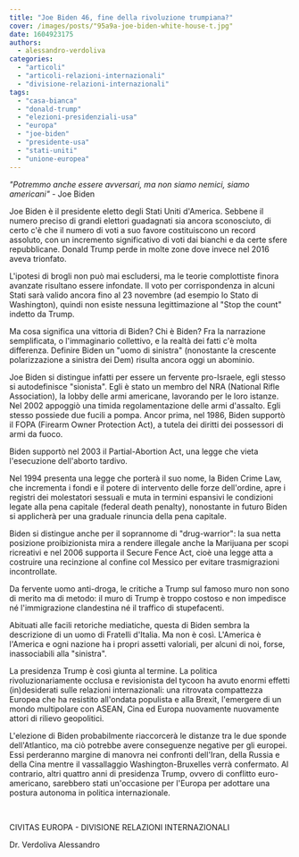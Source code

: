 ```yaml
---
title: "Joe Biden 46, fine della rivoluzione trumpiana?"
cover: /images/posts/"95a9a-joe-biden-white-house-t.jpg"
date: 1604923175
authors:
  - alessandro-verdoliva
categories: 
  - "articoli"
  - "articoli-relazioni-internazionali"
  - "divisione-relazioni-internazionali"
tags: 
  - "casa-bianca"
  - "donald-trump"
  - "elezioni-presidenziali-usa"
  - "europa"
  - "joe-biden"
  - "presidente-usa"
  - "stati-uniti"
  - "unione-europea"
---
```


_"Potremmo anche essere avversari, ma non siamo nemici, siamo americani"_ - Joe Biden

Joe Biden è il presidente eletto degli Stati Uniti d'America. Sebbene il numero preciso di grandi elettori guadagnati sia ancora sconosciuto, di certo c'è che il numero di voti a suo favore costituiscono un record assoluto, con un incremento significativo di voti dai bianchi e da certe sfere repubblicane. Donald Trump perde in molte zone dove invece nel 2016 aveva trionfato.

L'ipotesi di brogli non può mai escludersi, ma le teorie complottiste finora avanzate risultano essere infondate. Il voto per corrispondenza in alcuni Stati sarà valido ancora fino al 23 novembre (ad esempio lo Stato di Washington), quindi non esiste nessuna legittimazione al "Stop the count" indetto da Trump.

Ma cosa significa una vittoria di Biden? Chi è Biden? Fra la narrazione semplificata, o l'immaginario collettivo, e la realtà dei fatti c'è molta differenza. Definire Biden un "uomo di sinistra" (nonostante la crescente polarizzazione a sinistra dei Dem) risulta ancora oggi un abominio.

Joe Biden si distingue infatti per essere un fervente pro-Israele, egli stesso si autodefinisce "sionista". Egli è stato un membro del NRA (National Rifle Association), la lobby delle armi americane, lavorando per le loro istanze. Nel 2002 appoggiò una timida regolamentazione delle armi d'assalto. Egli stesso possiede due fucili a pompa. Ancor prima, nel 1986, Biden supportò il FOPA (Firearm Owner Protection Act), a tutela dei diritti dei possessori di armi da fuoco.

Biden supportò nel 2003 il Partial-Abortion Act, una legge che vieta l'esecuzione dell'aborto tardivo.

Nel 1994 presenta una legge che porterà il suo nome, la Biden Crime Law, che incrementa i fondi e il potere di intervento delle forze dell'ordine, apre i registri dei molestatori sessuali e muta in termini espansivi le condizioni legate alla pena capitale (federal death penalty), nonostante in futuro Biden si applicherà per una graduale rinuncia della pena capitale.

Biden si distingue anche per il soprannome di "drug-warrior": la sua netta posizione proibizionista mira a rendere illegale anche la Marijuana per scopi ricreativi e nel 2006 supporta il Secure Fence Act, cioè una legge atta a costruire una recinzione al confine col Messico per evitare trasmigrazioni incontrollate.

Da fervente uomo anti-droga, le critiche a Trump sul famoso muro non sono di merito ma di metodo: il muro di Trump è troppo costoso e non impedisce né l'immigrazione clandestina né il traffico di stupefacenti.

Abituati alle facili retoriche mediatiche, questa di Biden sembra la descrizione di un uomo di Fratelli d'Italia. Ma non è così. L'America è l'America e ogni nazione ha i propri assetti valoriali, per alcuni di noi, forse, inassociabili alla "sinistra".

La presidenza Trump è così giunta al termine. La politica rivoluzionariamente occlusa e revisionista del tycoon ha avuto enormi effetti (in)desiderati sulle relazioni internazionali: una ritrovata compattezza Europea che ha resistito all'ondata populista e alla Brexit, l'emergere di un mondo multipolare con ASEAN, Cina ed Europa nuovamente nuovamente attori di rilievo geopolitici.

L'elezione di Biden probabilmente riaccorcerà le distanze tra le due sponde dell'Atlantico, ma ciò potrebbe avere conseguenze negative per gli europei. Essi perderanno margine di manovra nei confronti dell'Iran, della Russia e della Cina mentre il vassallaggio Washington-Bruxelles verrà confermato. Al contrario, altri quattro anni di presidenza Trump, ovvero di conflitto euro-americano, sarebbero stati un'occasione per l'Europa per adottare una postura autonoma in politica internazionale.

 

CIVITAS EUROPA - DIVISIONE RELAZIONI INTERNAZIONALI

Dr. Verdoliva Alessandro
